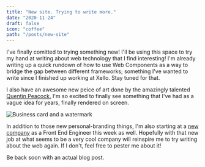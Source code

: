 ```yaml
---
title: "New site. Trying to write more."
date: "2020-11-24"
draft: false
icon: "coffee"
path: "/posts/new-site"
---
```


I've <Emphasis>finally</Emphasis> comitted to trying something new! I'll be using this space to try my hand at writing about web technology that I find interesting! I'm already writing up a quick rundown of how to use Web Components as a way to bridge the gap between different frameworks; something I've wanted to write since I finished up working at Xello. Stay tuned for that.

I also have an awesome new peice of art done by the amazingly talented [Quentin Peacock.](https://www.digitalheraldry.com/portfolio/) I'm so excited to finally see something that I've had as a vague idea for years, finally rendered on screen.

![Business card and a watermark](../../assets/images/posts/carte-daffaire.png)

In addition to those new personal-branding things, I'm also starting at a [new company](https://www.landr.com/) as a Front End Engineer this week as well. Hopefully with that new job at what seems to be a very cool company will reinspire me to try writing about the web again. If I don't, feel free to pester me about it!

Be back soon with an actual blog post.